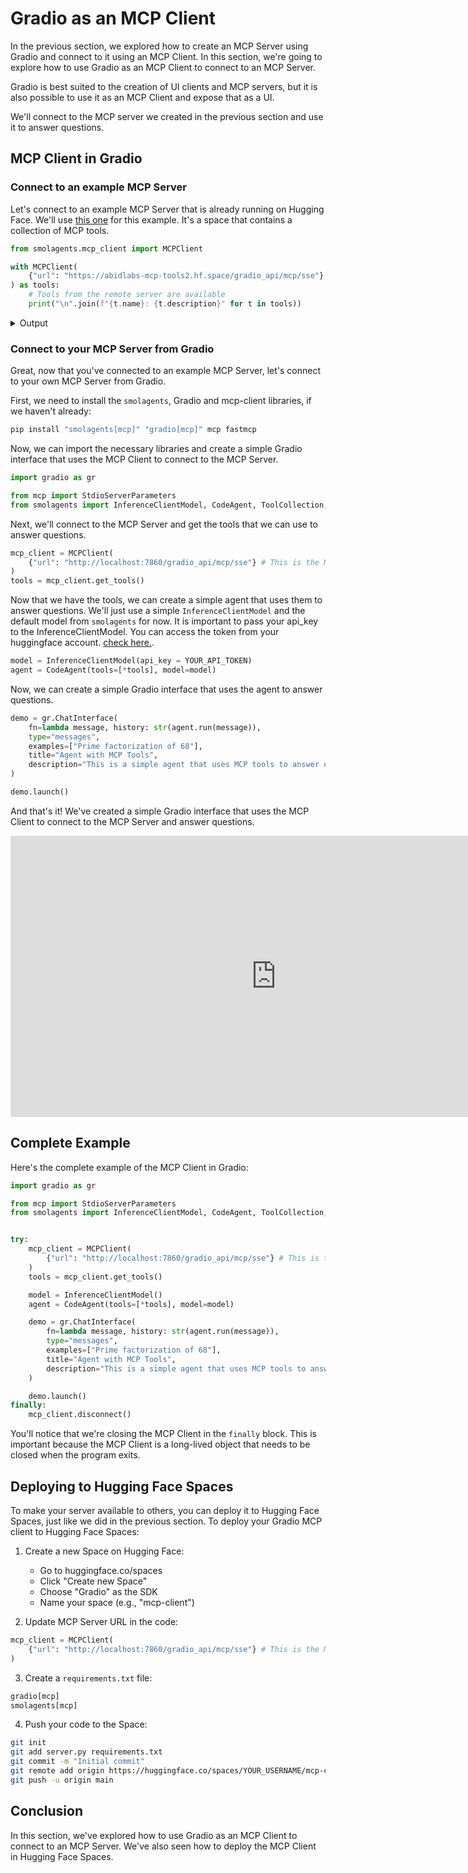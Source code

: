 # Gradio as an MCP Client

In the previous section, we explored how to create an MCP Server using Gradio and connect to it using an MCP Client. In this section, we're going to explore how to use Gradio as an MCP Client to connect to an MCP Server.

<Tip>

Gradio is best suited to the creation of UI clients and MCP servers, but it is also possible to use it as an MCP Client and expose that as a UI.

</Tip>

We'll connect to the MCP server we created in the previous section and use it to answer questions.

## MCP Client in Gradio

### Connect to an example MCP Server

Let's connect to an example MCP Server that is already running on Hugging Face. We'll use [this one](https://huggingface.co/spaces/abidlabs/mcp-tools2) for this example. It's a space that contains a collection of MCP tools.

```python
from smolagents.mcp_client import MCPClient

with MCPClient(
    {"url": "https://abidlabs-mcp-tools2.hf.space/gradio_api/mcp/sse"}
) as tools:
    # Tools from the remote server are available
    print("\n".join(f"{t.name}: {t.description}" for t in tools))

```

<details>
<summary>Output</summary>
<pre>
<code>
prime_factors: Compute the prime factorization of a positive integer.
generate_cheetah_image: Generate a cheetah image.
image_orientation: Returns whether image is portrait or landscape.
sepia: Apply a sepia filter to the input image.
</code>
</pre>
</details>

### Connect to your MCP Server from Gradio

Great, now that you've connected to an example MCP Server, let's connect to your own MCP Server from Gradio.

First, we need to install the `smolagents`, Gradio and mcp-client libraries, if we haven't already:

```bash
pip install "smolagents[mcp]" "gradio[mcp]" mcp fastmcp
```

Now, we can import the necessary libraries and create a simple Gradio interface that uses the MCP Client to connect to the MCP Server.


```python
import gradio as gr

from mcp import StdioServerParameters
from smolagents import InferenceClientModel, CodeAgent, ToolCollection, MCPClient
```

Next, we'll connect to the MCP Server and get the tools that we can use to answer questions.

```python
mcp_client = MCPClient(
    {"url": "http://localhost:7860/gradio_api/mcp/sse"} # This is the MCP Server we created in the previous section
)
tools = mcp_client.get_tools()
```

Now that we have the tools, we can create a simple agent that uses them to answer questions. We'll just use a simple `InferenceClientModel` and the default model from `smolagents` for now.
It is important to pass your api_key to the InferenceClientModel. You can access the token from your huggingface account. [check here.](https://huggingface.co/docs/hub/en/security-tokens).

```python
model = InferenceClientModel(api_key = YOUR_API_TOKEN)
agent = CodeAgent(tools=[*tools], model=model)
```

Now, we can create a simple Gradio interface that uses the agent to answer questions.

```python
demo = gr.ChatInterface(
    fn=lambda message, history: str(agent.run(message)),
    type="messages",
    examples=["Prime factorization of 68"],
    title="Agent with MCP Tools",
    description="This is a simple agent that uses MCP tools to answer questions."
)

demo.launch()
```

And that's it! We've created a simple Gradio interface that uses the MCP Client to connect to the MCP Server and answer questions.

<iframe
	src="https://mcp-course-unit2-gradio-client.hf.space"
	frameborder="0"
	width="850"
	height="450"
></iframe>


## Complete Example

Here's the complete example of the MCP Client in Gradio:

```python
import gradio as gr

from mcp import StdioServerParameters
from smolagents import InferenceClientModel, CodeAgent, ToolCollection, MCPClient


try:
    mcp_client = MCPClient(
        {"url": "http://localhost:7860/gradio_api/mcp/sse"} # This is the MCP Server we created in the previous section
    )
    tools = mcp_client.get_tools()

    model = InferenceClientModel()
    agent = CodeAgent(tools=[*tools], model=model)

    demo = gr.ChatInterface(
        fn=lambda message, history: str(agent.run(message)),
        type="messages",
        examples=["Prime factorization of 68"],
        title="Agent with MCP Tools",
        description="This is a simple agent that uses MCP tools to answer questions.",
    )

    demo.launch()
finally:
    mcp_client.disconnect()
```

You'll notice that we're closing the MCP Client in the `finally` block. This is important because the MCP Client is a long-lived object that needs to be closed when the program exits.

## Deploying to Hugging Face Spaces

To make your server available to others, you can deploy it to Hugging Face Spaces, just like we did in the previous section.
To deploy your Gradio MCP client to Hugging Face Spaces:

1. Create a new Space on Hugging Face:
   - Go to huggingface.co/spaces
   - Click "Create new Space"
   - Choose "Gradio" as the SDK
   - Name your space (e.g., "mcp-client")

2. Update MCP Server URL in the code:

```python
mcp_client = MCPClient(
    {"url": "http://localhost:7860/gradio_api/mcp/sse"} # This is the MCP Server we created in the previous section
)
```

3. Create a `requirements.txt` file:
```txt
gradio[mcp]
smolagents[mcp]
```

4. Push your code to the Space:
```bash
git init
git add server.py requirements.txt
git commit -m "Initial commit"
git remote add origin https://huggingface.co/spaces/YOUR_USERNAME/mcp-client
git push -u origin main
```

## Conclusion

In this section, we've explored how to use Gradio as an MCP Client to connect to an MCP Server. We've also seen how to deploy the MCP Client in Hugging Face Spaces.


